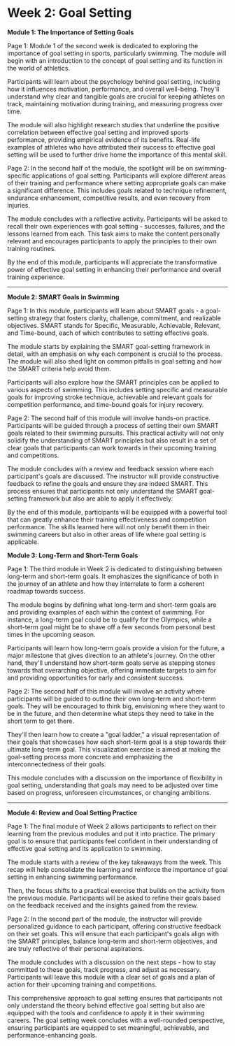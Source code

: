 # Week 2: Goal Setting

**Module 1: The Importance of Setting Goals**

Page 1:
Module 1 of the second week is dedicated to exploring the importance of goal setting in sports, particularly swimming. The module will begin with an introduction to the concept of goal setting and its function in the world of athletics.

Participants will learn about the psychology behind goal setting, including how it influences motivation, performance, and overall well-being. They'll understand why clear and tangible goals are crucial for keeping athletes on track, maintaining motivation during training, and measuring progress over time.

The module will also highlight research studies that underline the positive correlation between effective goal setting and improved sports performance, providing empirical evidence of its benefits. Real-life examples of athletes who have attributed their success to effective goal setting will be used to further drive home the importance of this mental skill.

Page 2:
In the second half of the module, the spotlight will be on swimming-specific applications of goal setting. Participants will explore different areas of their training and performance where setting appropriate goals can make a significant difference. This includes goals related to technique refinement, endurance enhancement, competitive results, and even recovery from injuries.

The module concludes with a reflective activity. Participants will be asked to recall their own experiences with goal setting - successes, failures, and the lessons learned from each. This task aims to make the content personally relevant and encourages participants to apply the principles to their own training routines.

By the end of this module, participants will appreciate the transformative power of effective goal setting in enhancing their performance and overall training experience.

---

**Module 2: SMART Goals in Swimming**

Page 1:
In this module, participants will learn about SMART goals - a goal-setting strategy that fosters clarity, challenge, commitment, and realizable objectives. SMART stands for Specific, Measurable, Achievable, Relevant, and Time-bound, each of which contributes to setting effective goals.

The module starts by explaining the SMART goal-setting framework in detail, with an emphasis on why each component is crucial to the process. The module will also shed light on common pitfalls in goal setting and how the SMART criteria help avoid them.

Participants will also explore how the SMART principles can be applied to various aspects of swimming. This includes setting specific and measurable goals for improving stroke technique, achievable and relevant goals for competition performance, and time-bound goals for injury recovery.

Page 2:
The second half of this module will involve hands-on practice. Participants will be guided through a process of setting their own SMART goals related to their swimming pursuits. This practical activity will not only solidify the understanding of SMART principles but also result in a set of clear goals that participants can work towards in their upcoming training and competitions.

The module concludes with a review and feedback session where each participant's goals are discussed. The instructor will provide constructive feedback to refine the goals and ensure they are indeed SMART. This process ensures that participants not only understand the SMART goal-setting framework but also are able to apply it effectively.

By the end of this module, participants will be equipped with a powerful tool that can greatly enhance their training effectiveness and competition performance. The skills learned here will not only benefit them in their swimming careers but also in other areas of life where goal setting is applicable.


**Module 3: Long-Term and Short-Term Goals**

Page 1:
The third module in Week 2 is dedicated to distinguishing between long-term and short-term goals. It emphasizes the significance of both in the journey of an athlete and how they interrelate to form a coherent roadmap towards success.

The module begins by defining what long-term and short-term goals are and providing examples of each within the context of swimming. For instance, a long-term goal could be to qualify for the Olympics, while a short-term goal might be to shave off a few seconds from personal best times in the upcoming season.

Participants will learn how long-term goals provide a vision for the future, a major milestone that gives direction to an athlete's journey. On the other hand, they'll understand how short-term goals serve as stepping stones towards that overarching objective, offering immediate targets to aim for and providing opportunities for early and consistent success.

Page 2:
The second half of this module will involve an activity where participants will be guided to outline their own long-term and short-term goals. They will be encouraged to think big, envisioning where they want to be in the future, and then determine what steps they need to take in the short term to get there.

They'll then learn how to create a "goal ladder," a visual representation of their goals that showcases how each short-term goal is a step towards their ultimate long-term goal. This visualization exercise is aimed at making the goal-setting process more concrete and emphasizing the interconnectedness of their goals.

This module concludes with a discussion on the importance of flexibility in goal setting, understanding that goals may need to be adjusted over time based on progress, unforeseen circumstances, or changing ambitions.

---

**Module 4: Review and Goal Setting Practice**

Page 1:
The final module of Week 2 allows participants to reflect on their learning from the previous modules and put it into practice. The primary goal is to ensure that participants feel confident in their understanding of effective goal setting and its application to swimming.

The module starts with a review of the key takeaways from the week. This recap will help consolidate the learning and reinforce the importance of goal setting in enhancing swimming performance.

Then, the focus shifts to a practical exercise that builds on the activity from the previous module. Participants will be asked to refine their goals based on the feedback received and the insights gained from the review.

Page 2:
In the second part of the module, the instructor will provide personalized guidance to each participant, offering constructive feedback on their set goals. This will ensure that each participant's goals align with the SMART principles, balance long-term and short-term objectives, and are truly reflective of their personal aspirations.

The module concludes with a discussion on the next steps - how to stay committed to these goals, track progress, and adjust as necessary. Participants will leave this module with a clear set of goals and a plan of action for their upcoming training and competitions.

This comprehensive approach to goal setting ensures that participants not only understand the theory behind effective goal setting but also are equipped with the tools and confidence to apply it in their swimming careers. The goal setting week concludes with a well-rounded perspective, ensuring participants are equipped to set meaningful, achievable, and performance-enhancing goals.